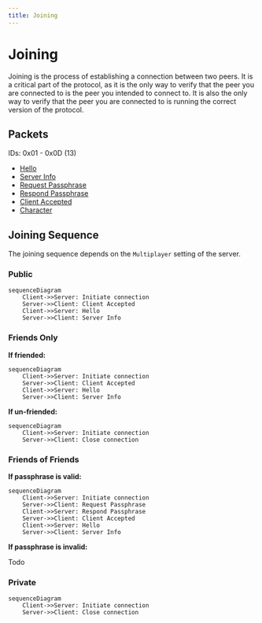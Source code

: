 ```yaml
---
title: Joining
---
```


# Joining

Joining is the process of establishing a connection between two peers. It is a critical part of the protocol, as it is the only way to verify that the peer you are connected to is the peer you intended to connect to. It is also the only way to verify that the peer you are connected to is running the correct version of the protocol.

## Packets
IDs: 0x01 - 0x0D (13)
- [Hello](../packets/01-hello.mdx)
- [Server Info](../packets/02-server-info.mdx)
- [Request Passphrase](../packets/03-request-passphrase.mdx)
- [Respond Passphrase](../packets/04-respond-passphrase.mdx)
- [Client Accepted](../packets/05-client-accepted.mdx)
- [Character](../packets/09-character.mdx)

## Joining Sequence

The joining sequence depends on the `Multiplayer` setting of the server.

### Public

```mermaid
sequenceDiagram
    Client->>Server: Initiate connection
    Server->>Client: Client Accepted
    Client->>Server: Hello
    Server->>Client: Server Info
```

### Friends Only

**If friended:**

```mermaid
sequenceDiagram
    Client->>Server: Initiate connection
    Server->>Client: Client Accepted
    Client->>Server: Hello
    Server->>Client: Server Info
```

**If un-friended:**

```mermaid
sequenceDiagram
    Client->>Server: Initiate connection
    Server->>Client: Close connection
```
### Friends of Friends

**If passphrase is valid:**

```mermaid
sequenceDiagram
    Client->>Server: Initiate connection
    Server->>Client: Request Passphrase
    Client->>Server: Respond Passphrase
    Server->>Client: Client Accepted 
    Client->>Server: Hello
    Server->>Client: Server Info
```

**If passphrase is invalid:**

Todo

### Private

```mermaid
sequenceDiagram
    Client->>Server: Initiate connection
    Server->>Client: Close connection
```
